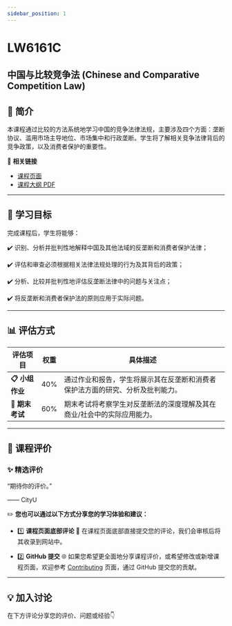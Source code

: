 ```yaml
---
sidebar_position: 1
---
```


# LW6161C
## 中国与比较竞争法 (Chinese and Comparative Competition Law)

## **📘 简介**
本课程通过比较的方法系统地学习中国的竞争法律法规，主要涉及四个方面：垄断协议、滥用市场主导地位、市场集中和行政垄断。学生将了解相关竞争法律背后的竞争政策，以及消费者保护的重要性。

🔗 **相关链接**
- [课程页面](https://www.cityu.edu.hk/catalogue/pg/202425/course/LW6161C.htm)
- [课程大纲 PDF](https://www.cityu.edu.hk/catalogue/pg/202425/course/LW6161C.pdf)

---

## **🎯 学习目标**

完成课程后，学生将能够：

✔️ 识别、分析并批判性地解释中国及其他法域的反垄断和消费者保护法律；

✔️ 评估和审查必须根据相关法律法规处理的行为及其背后的政策；

✔️ 分析、比较并批判性地评估反垄断法律中的问题与关注点；

✔️ 将反垄断和消费者保护法的原则应用于实际问题。

---

## **📊 评估方式**

| **评估项目**          | **权重** | **具体描述**                                                                                       |
|----------------------|---------|---------------------------------------------------------------------------------------------------|
| **📋 小组作业**       | 40%     | 通过作业和报告，学生将展示其在反垄断和消费者保护法方面的研究、分析及批判能力。                |
| **📂 期末考试**       | 60%     | 期末考试将考察学生对反垄断法的深度理解及其在商业/社会中的实际应用能力。                        |

---

## **💬 课程评价**

### ✨ **精选评价**
<div className={commentStyles.commentBox}>
    <p className={commentStyles.commentText}>
        “期待你的评价。”
    </p>
    <p className={commentStyles.commentAuthor}>—— CityU</p>
</div>

✏️ **您也可以通过以下方式分享您的学习体验和建议：**

- 1️⃣ **课程页面底部评论**
💬 在课程页面底部直接提交您的评论，我们会审核后将其收录到网站中。

- 2️⃣ **GitHub 提交**
🌐 如果您希望更全面地分享课程评价，或希望修改或新增课程页面，欢迎参考 [Contributing](https://penjc.github.io/cityU-navigator/contributing) 页面，通过 GitHub 提交您的贡献。

---

## **💡 加入讨论**

在下方评论分享您的评价、问题或经验👇
<Utterances />